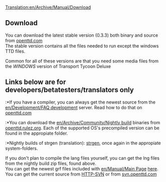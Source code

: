 [[Translation:en/Archive/Manual/Download]]
==Download==
You can download the latest stable version (0.3.3) both binary and source from [http://www.openttd.com/downloads.php openttd.com]<br>
The stable version contains all the files needed to run except the windows TTD files.

<warning>Common for all of these versions are that you need some media files from the ''WINDOWS'' version of Transport Tycoon Deluxe</warning>

==Links below are for developers/betatesters/translators only==
:*If you have a compiler, you can always get the newest source from the [[en/Development/FAQ development]] server. Read how to do that on [http://www.openttd.com/development.php openttd.com]
:*You can download the [[en/Archive/Community/Nightly build]] binaries from [http://openttd.rulez.org/download/nightlybuilds openttd.rulez.org]. Each of the supported OS's precompiled version can be found in the appropiate folder.
:*Nightly builds of strgen (translation): [http://openttd.rulez.org/download/nightlybuilds strgen], once again in the appropiate system-folders.


If you don't plan to compile the lang files yourself, you can get the lng files from the nightly build zip files, found above.<br>
You can get the newest grf files included with [[en/Manual/Main Page]] [http://svn.openttd.com/cgi/viewcvs.cgi/trunk/data/ here].<br>
You can get the current source from [http://svn.openttd.com HTTP-SVN] or from [svn://svn.openttd.com svn.openttd.com]